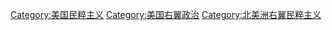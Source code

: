 [[Category:美国民粹主义|Category:美国民粹主义]]
[[Category:美国右翼政治|Category:美国右翼政治]]
[[Category:北美洲右翼民粹主义|Category:北美洲右翼民粹主义]]